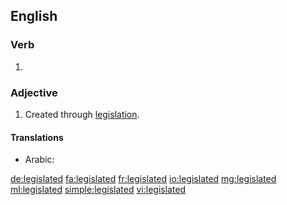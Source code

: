 ==English==

===Verb===
{{head|en}}

# {{en-past of|legislate}}

===Adjective===
{{en-adj|-}}
# Created through [[legislation]].

====Translations====
{{trans-top|created through legislation}}
* Arabic: {{t|ar|مشروع|tr=mašrū‘}}
{{trans-mid}}
{{trans-bottom}}

[[de:legislated]]
[[fa:legislated]]
[[fr:legislated]]
[[io:legislated]]
[[mg:legislated]]
[[ml:legislated]]
[[simple:legislated]]
[[vi:legislated]]